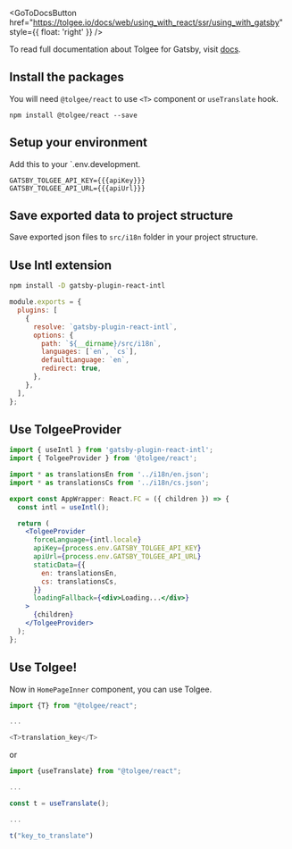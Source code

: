 
<GoToDocsButton
  href="https://tolgee.io/docs/web/using_with_react/ssr/using_with_gatsby"
  style={{ float: 'right' }}
/>

To read full documentation about Tolgee for Gatsby, visit [docs](https://tolgee.io/docs/web/using_with_react/ssr/using_with_gatsby).

## Install the packages

You will need `@tolgee/react` to use `<T>` component or `useTranslate` hook.

```
npm install @tolgee/react --save
```

## Setup your environment

Add this to your `.env.development.

```dotenv
GATSBY_TOLGEE_API_KEY={{{apiKey}}}
GATSBY_TOLGEE_API_URL={{{apiUrl}}}
```

## Save exported data to project structure

Save exported json files to `src/i18n` folder in your project structure.

## Use Intl extension

```sh
npm install -D gatsby-plugin-react-intl
```

```js title="gatsby-config.js"
module.exports = {
  plugins: [
    {
      resolve: `gatsby-plugin-react-intl`,
      options: {
        path: `${__dirname}/src/i18n`,
        languages: [`en`, `cs`],
        defaultLanguage: `en`,
        redirect: true,
      },
    },
  ],
};
```

## Use TolgeeProvider

```jsx
import { useIntl } from 'gatsby-plugin-react-intl';
import { TolgeeProvider } from '@tolgee/react';

import * as translationsEn from '../i18n/en.json';
import * as translationsCs from '../i18n/cs.json';

export const AppWrapper: React.FC = ({ children }) => {
  const intl = useIntl();

  return (
    <TolgeeProvider
      forceLanguage={intl.locale}
      apiKey={process.env.GATSBY_TOLGEE_API_KEY}
      apiUrl={process.env.GATSBY_TOLGEE_API_URL}
      staticData={{
        en: translationsEn,
        cs: translationsCs,
      }}
      loadingFallback={<div>Loading...</div>}
    >
      {children}
    </TolgeeProvider>
  );
};
```

## Use Tolgee!

Now in `HomePageInner` component, you can use Tolgee.

```typescript jsx
import {T} from "@tolgee/react";

...

<T>translation_key</T>
```

or

```typescript jsx
import {useTranslate} from "@tolgee/react";

...

const t = useTranslate();

...

t("key_to_translate")
```
